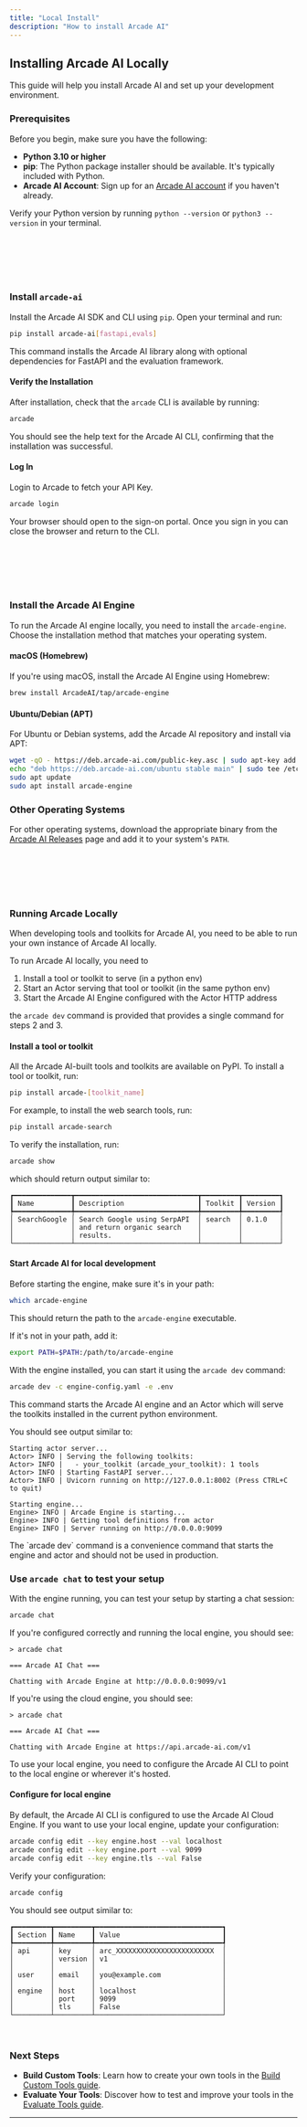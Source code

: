 ```yaml
---
title: "Local Install"
description: "How to install Arcade AI"
---
```


## Installing Arcade AI Locally

This guide will help you install Arcade AI and set up your development environment.

### Prerequisites

Before you begin, make sure you have the following:

- **Python 3.10 or higher**
- **pip**: The Python package installer should be available. It's typically included with Python.
- **Arcade AI Account**: Sign up for an [Arcade AI account](https://arcade-ai.com/signup) if you haven't already.

Verify your Python version by running `python --version` or `python3 --version` in your terminal.

## <br />

<br />

### Install `arcade-ai`

Install the Arcade AI SDK and CLI using `pip`. Open your terminal and run:

```bash
pip install arcade-ai[fastapi,evals]
```

This command installs the Arcade AI library along with optional dependencies for FastAPI and the evaluation framework.

#### Verify the Installation

After installation, check that the `arcade` CLI is available by running:

```bash
arcade
```

You should see the help text for the Arcade AI CLI, confirming that the installation was successful.

#### Log In

Login to Arcade to fetch your API Key.

```bash
arcade login
```

Your browser should open to the sign-on portal. Once you sign in you can close the browser and return to the CLI.

## <br />

<br />

### Install the Arcade AI Engine

To run the Arcade AI engine locally, you need to install the `arcade-engine`. Choose the installation method that matches your operating system.

#### macOS (Homebrew)

If you're using macOS, install the Arcade AI Engine using Homebrew:

```bash
brew install ArcadeAI/tap/arcade-engine
```

#### Ubuntu/Debian (APT)

For Ubuntu or Debian systems, add the Arcade AI repository and install via APT:

```bash
wget -qO - https://deb.arcade-ai.com/public-key.asc | sudo apt-key add -
echo "deb https://deb.arcade-ai.com/ubuntu stable main" | sudo tee /etc/apt/sources.list.d/arcade-ai.list
sudo apt update
sudo apt install arcade-engine
```

### Other Operating Systems

For other operating systems, download the appropriate binary from the [Arcade AI Releases](https://arcade-ai.com/releases) page and add it to your system's `PATH`.

## <br />

<br />

### Running Arcade Locally

When developing tools and toolkits for Arcade AI, you need to be able to run your own instance of Arcade AI locally.

To run Arcade AI locally, you need to

1. Install a tool or toolkit to serve (in a python env)
2. Start an Actor serving that tool or toolkit (in the same python env)
3. Start the Arcade AI Engine configured with the Actor HTTP address

the `arcade dev` command is provided that provides a single command for steps 2 and 3.

#### Install a tool or toolkit

All the Arcade AI-built tools and toolkits are available on PyPI. To install a tool or toolkit, run:

```bash
pip install arcade-[toolkit_name]
```

For example, to install the web search tools, run:

```bash
pip install arcade-search
```

To verify the installation, run:

```bash
arcade show
```

which should return output similar to:

```
┏━━━━━━━━━━━━━━┳━━━━━━━━━━━━━━━━━━━━━━━━━━━━━━┳━━━━━━━━━┳━━━━━━━━━┓
┃ Name         ┃ Description                  ┃ Toolkit ┃ Version ┃
┡━━━━━━━━━━━━━━╇━━━━━━━━━━━━━━━━━━━━━━━━━━━━━━╇━━━━━━━━━╇━━━━━━━━━┩
│ SearchGoogle │ Search Google using SerpAPI  │ search  │ 0.1.0   │
│              │ and return organic search    │         │         │
│              │ results.                     │         │         │
└──────────────┴──────────────────────────────┴─────────┴─────────┘
```

#### Start Arcade AI for local development

Before starting the engine, make sure it's in your path:

```bash
which arcade-engine
```

This should return the path to the `arcade-engine` executable.

If it's not in your path, add it:

```bash
export PATH=$PATH:/path/to/arcade-engine
```

With the engine installed, you can start it using the `arcade dev` command:

```bash
arcade dev -c engine-config.yaml -e .env
```

This command starts the Arcade AI engine and an Actor which will serve the toolkits installed in the current python environment.

You should see output similar to:

```
Starting actor server...
Actor> INFO | Serving the following toolkits:
Actor> INFO |   - your_toolkit (arcade_your_toolkit): 1 tools
Actor> INFO | Starting FastAPI server...
Actor> INFO | Uvicorn running on http://127.0.0.1:8002 (Press CTRL+C to quit)

Starting engine...
Engine> INFO | Arcade Engine is starting...
Engine> INFO | Getting tool definitions from actor
Engine> INFO | Server running on http://0.0.0.0:9099
```

<Note>
  The `arcade dev` command is a convenience command that starts the engine and
  actor and should not be used in production.
</Note>

### Use `arcade chat` to test your setup

With the engine running, you can test your setup by starting a chat session:

```bash
arcade chat
```

If you're configured correctly and running the local engine, you should see:

```
> arcade chat

=== Arcade AI Chat ===

Chatting with Arcade Engine at http://0.0.0.0:9099/v1
```

If you're using the cloud engine, you should see:

```
> arcade chat

=== Arcade AI Chat ===

Chatting with Arcade Engine at https://api.arcade-ai.com/v1
```

To use your local engine, you need to configure the Arcade AI CLI to point to the local engine or wherever it's hosted.

#### Configure for local engine

By default, the Arcade AI CLI is configured to use the Arcade AI Cloud Engine. If you want to use your local engine, update your configuration:

```bash
arcade config edit --key engine.host --val localhost
arcade config edit --key engine.port --val 9099
arcade config edit --key engine.tls --val False
```

Verify your configuration:

```bash
arcade config
```

You should see output similar to:

```
┏━━━━━━━━━┳━━━━━━━━━┳━━━━━━━━━━━━━━━━━━━━━━━━━━━━━━━┓
┃ Section ┃ Name    ┃ Value                         ┃
┡━━━━━━━━━╇━━━━━━━━━╇━━━━━━━━━━━━━━━━━━━━━━━━━━━━━━━┩
│ api     │ key     │ arc_XXXXXXXXXXXXXXXXXXXXXXXX  │
│         │ version │ v1                            │
│         │         │                               │
│ user    │ email   │ you@example.com               │
│         │         │                               │
│ engine  │ host    │ localhost                     │
│         │ port    │ 9099                          │
│         │ tls     │ False                         │
└─────────┴─────────┴───────────────────────────────┘
```

<br />

### Next Steps

- **Build Custom Tools**: Learn how to create your own tools in the [Build Custom Tools guide](/home/build-tools/create-a-toolkit).
- **Evaluate Your Tools**: Discover how to test and improve your tools in the [Evaluate Tools guide](/home/evaluate-tools/why-evaluate-tools).

---
